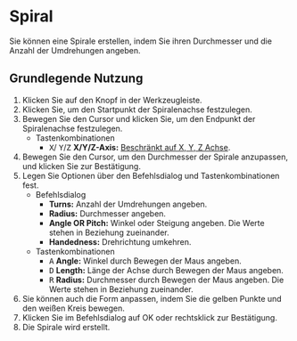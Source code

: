 
# Spiral

<Reference shortcut='' command='Spiral' button='Werkzeugleiste' />

Sie können eine Spirale erstellen, indem Sie ihren Durchmesser und die Anzahl der Umdrehungen angeben.

## Grundlegende Nutzung

1. Klicken Sie auf den <ButtonIcon type="button-spiral" /> Knopf in der Werkzeugleiste.
2. Klicken Sie, um den Startpunkt der Spiralenachse festzulegen.
3. Bewegen Sie den Cursor und klicken Sie, um den Endpunkt der Spiralenachse festzulegen.
   - <Kst>Tastenkombinationen</Kst>
      - <kbd>X</kbd>/ <kbd>Y</kbd>/<kbd>Z</kbd> **X/Y/Z-Axis:** [Beschränkt auf X, Y, Z Achse](./sketching-essentials#constrain-to-an-axis).
4. Bewegen Sie den Cursor, um den Durchmesser der Spirale anzupassen, und klicken Sie zur Bestätigung.
5. Legen Sie Optionen über den Befehlsdialog und Tastenkombinationen fest.
   - <Kst>Befehlsdialog</Kst>
      - **Turns:** Anzahl der Umdrehungen angeben.
      - **Radius:** Durchmesser angeben.
      - **Angle OR Pitch:** Winkel oder Steigung angeben. Die Werte stehen in Beziehung zueinander.
      - **Handedness:** Drehrichtung umkehren.
   - <Kst>Tastenkombinationen</Kst>
      - <kbd>A</kbd> **Angle:** Winkel durch Bewegen der Maus angeben.
      - <kbd>D</kbd> **Length:** Länge der Achse durch Bewegen der Maus angeben.
      - <kbd>R</kbd> **Radius:** Durchmesser durch Bewegen der Maus angeben. Die Werte stehen in Beziehung zueinander.
4. Sie können auch die Form anpassen, indem Sie die gelben Punkte und den weißen Kreis bewegen.
6. Klicken Sie im Befehlsdialog auf OK oder rechtsklick zur Bestätigung.
7. Die Spirale wird erstellt.


<VideoPlayer fileName="spiral"/>
